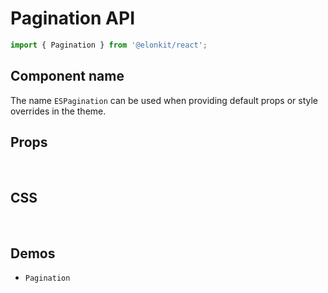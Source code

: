 
<Meta title="Components API/Pagination" />

# Pagination API

```js
import { Pagination } from '@elonkit/react';
```

## Component name

The name `ESPagination` can be used when providing default props or style overrides in the theme.

## Props

<TableInterface variant="props" name="PaginationProps" />

<br />

## CSS

<TableInterface variant="css" name="PaginationClasses" />

<br />

## Demos

<ul>
  <li>
    <LinkTo kind="components-pagination" story="demo">
      <code>Pagination</code>
    </LinkTo>
  </li>
</ul>
